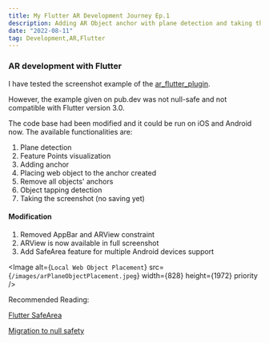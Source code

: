 ```yaml
---
title: My Flutter AR Development Journey Ep.1
description: Adding AR Object anchor with plane detection and taking the screenshot
date: "2022-08-11"
tag: Development,AR,Flutter
---
```


### AR development with Flutter

I have tested the screenshot example of the [ar_flutter_plugin](https://pub.dev/packages/ar_flutter_plugin).

However, the example given on pub.dev was not null-safe and not compatible with Flutter version 3.0.

The code base had been modified and it could be run on iOS and Android now. The available functionalities are:

1. Plane detection
2. Feature Points visualization
3. Adding anchor
4. Placing web object to the anchor created
5. Remove all objects' anchors
6. Object tapping detection
7. Taking the screenshot (no saving yet)

#### Modification

1. Removed AppBar and ARView constraint
2. ARView is now available in full screenshot
3. Add SafeArea feature for multiple Android devices support


<Image
  alt={`Local Web Object Placement`}
  src={`/images/arPlaneObjectPlacement.jpeg`}
  width={828}
  height={1972}
  priority
/>




Recommended Reading:

[Flutter SafeArea](https://api.flutter.dev/flutter/widgets/SafeArea-class.html)

[Migration to null safety](https://dart.dev/null-safety/migration-guide)
